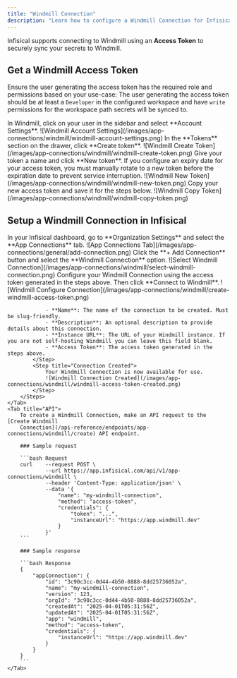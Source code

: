 ```yaml
---
title: "Windmill Connection"
description: "Learn how to configure a Windmill Connection for Infisical."
---
```


Infisical supports connecting to Windmill using an **Access Token** to securely sync your secrets to Windmill.

## Get a Windmill Access Token

Ensure the user generating the access token has the required role and permissions based on your use-case:
<Tabs>
    <Tab title="Secret Sync">
        <Note>
            The user generating the access token should be at least a `Developer` in the configured workspace and have `write` permissions for the workspace path secrets will be synced to.
        </Note>
    </Tab>
</Tabs>


<Steps>
    <Step title="Navigate to Account Settings">
        In Windmill, click on your user in the sidebar and select **Account Settings**.
        ![Windmill Account Settings](/images/app-connections/windmill/windmill-account-settings.png)
    </Step>
    <Step title="Access Token Section">
        In the **Tokens** section on the drawer, click **Create token**.
        ![Windmill Create Token](/images/app-connections/windmill/windmill-create-token.png)
    </Step>
    <Step title="Create Access Token">
        Give your token a name and click **New token**.
        <Note>
            If you configure an expiry date for your access token, you must manually rotate to a new token before the expiration date to prevent service interruption.
        </Note>
        ![Windmill New Token](/images/app-connections/windmill/windmill-new-token.png)
    </Step>
    <Step title="Copy Access Token">
        Copy your new access token and save it for the steps below.
        ![Windmill Copy Token](/images/app-connections/windmill/windmill-copy-token.png)
    </Step>
</Steps>


## Setup a Windmill Connection in Infisical


<Tabs>
    <Tab title="Infisical UI">
        <Steps>
            <Step title="Navigate to App Connections">
                In your Infisical dashboard, go to **Organization Settings** and select the **App Connections** tab.
                ![App Connections Tab](/images/app-connections/general/add-connection.png)
            </Step>
            <Step title="Add Connection">
                Click the **+ Add Connection** button and select the **Windmill Connection** option.
                ![Select Windmill Connection](/images/app-connections/windmill/select-windmill-connection.png)
            </Step>
            <Step title="Configure Connection">
                Configure your Windmill Connection using the access token generated in the steps above. Then click **Connect to Windmill**.
                ![Windmill Configure Connection](/images/app-connections/windmill/create-windmill-access-token.png)

                - **Name**: The name of the connection to be created. Must be slug-friendly.
                - **Description**: An optional description to provide details about this connection.
                - **Instance URL**: The URL of your Windmill instance. If you are not self-hosting Windmill you can leave this field blank.
                - **Access Token**: The access token generated in the steps above.
            </Step>
            <Step title="Connection Created">
                Your Windmill Connection is now available for use.
                ![Windmill Connection Created](/images/app-connections/windmill/windmill-access-token-created.png)
            </Step>
        </Steps>
    </Tab>
    <Tab title="API">
        To create a Windmill Connection, make an API request to the [Create Windmill
        Connection](/api-reference/endpoints/app-connections/windmill/create) API endpoint.

        ### Sample request

        ```bash Request
        curl    --request POST \
                --url https://app.infisical.com/api/v1/app-connections/windmill \
                --header 'Content-Type: application/json' \
                --data '{
                    "name": "my-windmill-connection",
                    "method": "access-token",
                    "credentials": {
                        "token": "...",
                        "instanceUrl": "https://app.windmill.dev"
                    }
                }'
        ```

        ### Sample response

        ```bash Response
        {
            "appConnection": {
                "id": "3c90c3cc-0d44-4b50-8888-8dd25736052a",
                "name": "my-windmill-connection",
                "version": 123,
                "orgId": "3c90c3cc-0d44-4b50-8888-8dd25736052a",
                "createdAt": "2025-04-01T05:31:56Z",
                "updatedAt": "2025-04-01T05:31:56Z",
                "app": "windmill",
                "method": "access-token",
                "credentials": {
                    "instanceUrl": "https://app.windmill.dev"
                }
            }
        }
        ```
    </Tab>
</Tabs>
